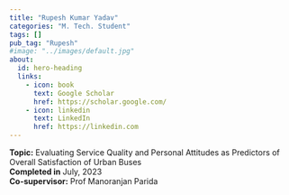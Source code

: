 ```yaml
---
title: "Rupesh Kumar Yadav"
categories: "M. Tech. Student"
tags: []
pub_tag: "Rupesh"
#image: "../images/default.jpg"
about:
  id: hero-heading
  links:
    - icon: book
      text: Google Scholar
      href: https://scholar.google.com/
    - icon: linkedin
      text: LinkedIn
      href: https://linkedin.com
---
```


:::{#hero-heading}
**Topic:** Evaluating Service Quality and Personal Attitudes as Predictors of Overall Satisfaction of Urban Buses
 <br>
**Completed in** July, 2023<br>
**Co-supervisor:** Prof Manoranjan Parida
:::

